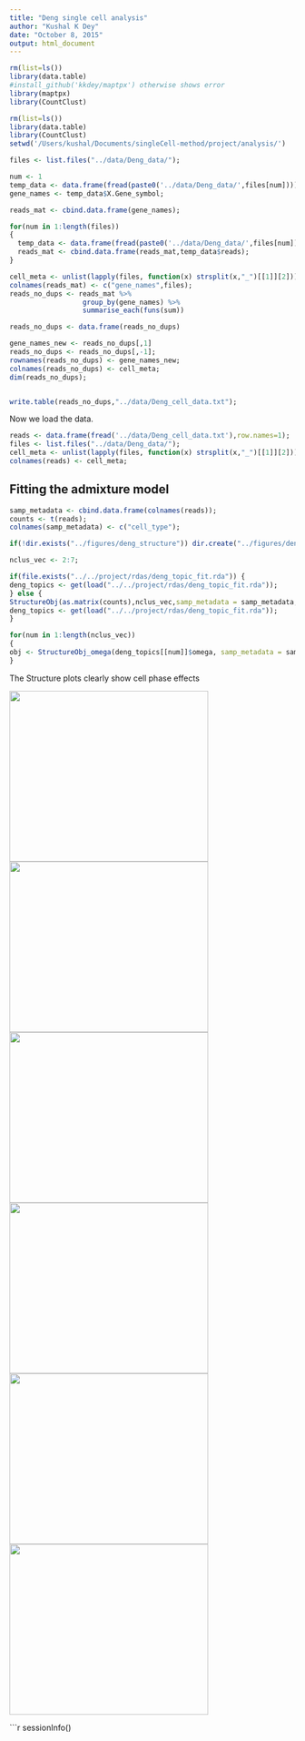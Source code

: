 ```yaml
---
title: "Deng single cell analysis"
author: "Kushal K Dey"
date: "October 8, 2015"
output: html_document
---
```


```r
rm(list=ls())
library(data.table)
#install_github('kkdey/maptpx') otherwise shows error
library(maptpx)
library(CountClust)
```

```r
rm(list=ls())
library(data.table)
library(CountClust)
setwd('/Users/kushal/Documents/singleCell-method/project/analysis/')

files <- list.files("../data/Deng_data/");

num <- 1
temp_data <- data.frame(fread(paste0('../data/Deng_data/',files[num])));
gene_names <- temp_data$X.Gene_symbol;

reads_mat <- cbind.data.frame(gene_names);

for(num in 1:length(files))
{
  temp_data <- data.frame(fread(paste0('../data/Deng_data/',files[num])));
  reads_mat <- cbind.data.frame(reads_mat,temp_data$reads);
}

cell_meta <- unlist(lapply(files, function(x) strsplit(x,"_")[[1]][2]));
colnames(reads_mat) <- c("gene_names",files);
reads_no_dups <- reads_mat %>%
                  group_by(gene_names) %>%
                  summarise_each(funs(sum))

reads_no_dups <- data.frame(reads_no_dups)

gene_names_new <- reads_no_dups[,1]
reads_no_dups <- reads_no_dups[,-1];
rownames(reads_no_dups) <- gene_names_new;
colnames(reads_no_dups) <- cell_meta;
dim(reads_no_dups);


write.table(reads_no_dups,"../data/Deng_cell_data.txt");
```

Now we load the data.

```r
reads <- data.frame(fread('../data/Deng_cell_data.txt'),row.names=1);
files <- list.files("../data/Deng_data/");
cell_meta <- unlist(lapply(files, function(x) strsplit(x,"_")[[1]][2]));
colnames(reads) <- cell_meta;
```

## Fitting the admixture model

```r
samp_metadata <- cbind.data.frame(colnames(reads));
counts <- t(reads);
colnames(samp_metadata) <- c("cell_type");

if(!dir.exists("../figures/deng_structure")) dir.create("../figures/deng_structure")

nclus_vec <- 2:7;

if(file.exists("../../project/rdas/deng_topic_fit.rda")) {
deng_topics <- get(load("../../project/rdas/deng_topic_fit.rda"));
} else {
StructureObj(as.matrix(counts),nclus_vec,samp_metadata = samp_metadata, tol=10, batch_lab = NULL, path_rda="../../project/rdas/deng_topic_fit.rda",partition=c('TRUE'),path_struct = "../figures/deng_structure");
deng_topics <- get(load("../../project/rdas/deng_topic_fit.rda"));
}

for(num in 1:length(nclus_vec))
{
obj <- StructureObj_omega(deng_topics[[num]]$omega, samp_metadata = samp_metadata, batch_lab = NULL,partition = rep("TRUE",dim(samp_metadata)[2]),path_struct="../figures/deng_structure",control=list(cex.axis=1));
}

```

The Structure plots clearly show cell phase effects

<img src='../figures/deng_structure/clus_2/struct_clus_2_cell_type.png' style="width:350px;height:300px;">
<img src='../figures/deng_structure/clus_3/struct_clus_3_cell_type.png' style="width:350px;height:300px;">
<img src='../figures/deng_structure/clus_4/struct_clus_4_cell_type.png' style="width:350px;height:300px;">
<img src='../figures/deng_structure/clus_5/struct_clus_5_cell_type.png' style="width:350px;height:300px;">
<img src='../figures/deng_structure/clus_6/struct_clus_6_cell_type.png' style="width:350px;height:300px;">
<img src='../figures/deng_structure/clus_7/struct_clus_7_cell_type.png' style="width:350px;height:300px;">

```r
sessionInfo()
